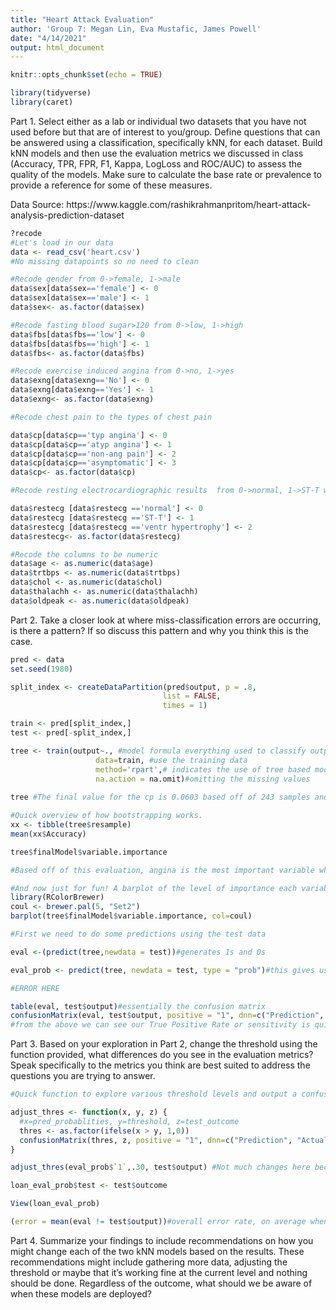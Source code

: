 ```yaml
---
title: "Heart Attack Evaluation"
author: 'Group 7: Megan Lin, Eva Mustafic, James Powell'
date: "4/14/2021"
output: html_document
---
```


```r
knitr::opts_chunk$set(echo = TRUE)
```

```r
library(tidyverse)
library(caret)
```

Part 1. Select either as a lab or individual two datasets that you have not used before but that are of interest to you/group. Define questions that can be answered using a classification, specifically kNN, for each dataset. Build kNN models and then use the evaluation metrics we discussed in class (Accuracy, TPR, FPR, F1, Kappa, LogLoss and ROC/AUC) to assess the quality of the models. Make sure to calculate the base rate or prevalence to provide a reference for some of these measures.

Data Source: https://www.kaggle.com/rashikrahmanpritom/heart-attack-analysis-prediction-dataset

```r
?recode
#Let's load in our data
data <- read_csv('heart.csv')
#No missing datapoints so no need to clean

#Recode gender from 0->female, 1->male
data$sex[data$sex=='female'] <- 0
data$sex[data$sex=='male'] <- 1
data$sex<- as.factor(data$sex)

#Recode fasting blood sugar>120 from 0->low, 1->high
data$fbs[data$fbs=='low'] <- 0
data$fbs[data$fbs=='high'] <- 1
data$fbs<- as.factor(data$fbs)

#Recode exercise induced angina from 0->no, 1->yes
data$exng[data$exng=='No'] <- 0
data$exng[data$exng=='Yes'] <- 1
data$exng<- as.factor(data$exng)

#Recode chest pain to the types of chest pain

data$cp[data$cp=='typ angina'] <- 0
data$cp[data$cp=='atyp angina'] <- 1
data$cp[data$cp=='non-ang pain'] <- 2
data$cp[data$cp=='asymptomatic'] <- 3
data$cp<- as.factor(data$cp)

#Recode resting electrocardiographic results  from 0->normal, 1->ST-T wave, 2->ventricular hypertrophy'

data$restecg [data$restecg =='normal'] <- 0
data$restecg [data$restecg =='ST-T'] <- 1
data$restecg [data$restecg =='ventr hypertrophy'] <- 2
data$restecg<- as.factor(data$restecg)

#Recode the columns to be numeric
data$age <- as.numeric(data$age)
data$trtbps <- as.numeric(data$trtbps)
data$chol <- as.numeric(data$chol)
data$thalachh <- as.numeric(data$thalachh)
data$oldpeak <- as.numeric(data$oldpeak)

```


Part 2. Take a closer look at where miss-classification errors are occurring, is there a pattern? If so discuss this pattern and why you think this is the case. 

```r

pred <- data
set.seed(1980)

split_index <- createDataPartition(pred$output, p = .8,
                                  list = FALSE,
                                  times = 1)

train <- pred[split_index,]
test <- pred[-split_index,]

tree <- train(output~., #model formula everything used to classify output
                   data=train, #use the training data
                   method='rpart',# indicates the use of tree based model
                   na.action = na.omit)#omitting the missing values
                   
tree #The final value for the cp is 0.0603 based off of 243 samples and 13 predictors

#Quick overview of how bootstrapping works. 
xx <- tibble(tree$resample)
mean(xx$Accuracy)

tree$finalModel$variable.importance

#Based off of this evaluation, angina is the most important variable when approaching focusing on which variable will reduce model error

#And now just for fun! A barplot of the level of importance each variable plays
library(RColorBrewer)
coul <- brewer.pal(5, "Set2")
barplot(tree$finalModel$variable.importance, col=coul)

```

```r
#First we need to do some predictions using the test data 

eval <-(predict(tree,newdata = test))#generates 1s and 0s

eval_prob <- predict(tree, newdata = test, type = "prob")#this gives us the predicted prob, which we will use later for the fairness evaluation

#ERROR HERE

table(eval, test$output)#essentially the confusion matrix
confusionMatrix(eval, test$output, positive = "1", dnn=c("Prediction", "Actual"), mode = "sens_spec")
#from the above we can see our True Positive Rate or sensitivity is quite good @ 88%, False Positive Rate (1-Specificity) is also not terrible ~ @ 27%, we want this to be low.(Subject to change) 
```

Part 3. Based on your exploration in Part 2, change the threshold using the function provided, what differences do you see in the evaluation metrics? Speak specifically to the metrics you think are best suited to address the questions you are trying to answer. 

```r
#Quick function to explore various threshold levels and output a confusion matrix

adjust_thres <- function(x, y, z) {
  #x=pred_probablities, y=threshold, z=test_outcome
  thres <- as.factor(ifelse(x > y, 1,0))
  confusionMatrix(thres, z, positive = "1", dnn=c("Prediction", "Actual"), mode = "everything")
}

adjust_thres(eval_prob$`1`,.30, test$output) #Not much changes here because of the high probability splits of the data outcomes. Let's take a closer look. We can see that the algo isn't marginally mis-classifying these rows, it's very confidently wrong. Which likely means that there's too much emphasis being placed on too small a number of variables, principally the funfetti variable. 

loan_eval_prob$test <- test$outcome

View(loan_eval_prob)

(error = mean(eval != test$output))#overall error rate, on average when does our prediction not match the actual, looks like around 15%, really just ok.
```

Part 4. Summarize your findings to include recommendations on how you might change each of the two kNN models based on the results. These recommendations might include gathering more data, adjusting the threshold or maybe that it's working fine at the current level and nothing should be done. Regardless of the outcome, what should we be aware of when these models are deployed? 

```r

```